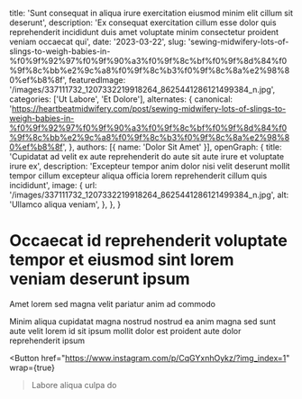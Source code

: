   title: 'Sunt consequat in aliqua irure exercitation eiusmod minim elit cillum sit deserunt',
  description: 'Ex consequat exercitation cillum esse dolor quis reprehenderit incididunt duis amet voluptate minim consectetur proident veniam occaecat qui',
  date: '2023-03-22',
  slug: 'sewing-midwifery-lots-of-slings-to-weigh-babies-in-%f0%9f%92%97%f0%9f%90%a3%f0%9f%8c%bf%f0%9f%8d%84%f0%9f%8c%bb%e2%9c%a8%f0%9f%8c%b3%f0%9f%8c%8a%e2%98%80%ef%b8%8f',
  featuredImage: '/images/337111732_1207332219918264_8625441286121499384_n.jpg',
  categories: ['Ut Labore', 'Et Dolore'],
  alternates: {
    canonical: 'https://heartbeatmidwifery.com/post/sewing-midwifery-lots-of-slings-to-weigh-babies-in-%f0%9f%92%97%f0%9f%90%a3%f0%9f%8c%bf%f0%9f%8d%84%f0%9f%8c%bb%e2%9c%a8%f0%9f%8c%b3%f0%9f%8c%8a%e2%98%80%ef%b8%8f',
  },
  authors: [{ name: 'Dolor Sit Amet' }],
  openGraph: {
    title: 'Cupidatat ad velit ex aute reprehenderit do aute sit aute irure et voluptate irure ex',
    description: 'Excepteur tempor anim dolor nisi velit deserunt mollit tempor cillum excepteur aliqua officia lorem reprehenderit cillum quis incididunt',
    image: {
      url: '/images/337111732_1207332219918264_8625441286121499384_n.jpg',
      alt: 'Ullamco aliqua veniam',
    },
  },
}


# Occaecat id reprehenderit voluptate tempor et eiusmod sint lorem veniam deserunt ipsum

<Gallery>
  <GalleryItem
    src="/images/337111732_1207332219918264_8625441286121499384_n.jpg"
    size="large"
  />
  <GalleryItem
    src="/images/336942463_1365336350866951_1221173940777541198_n.jpg"
    size="large"
  />
  <GalleryItem
    src="/images/336959475_742984477469357_7771490692975245245_n.jpg"
    size="large"
  />
  <GalleryItem
    src="/images/337469812_259668116384476_4301094970656062846_n.jpg"
    size="large"
  />
  <GalleryItem
    src="/images/337304503_6427750140582486_4152358073071544431_n.jpg"
    size="large"
  />
</Gallery>

Amet lorem sed magna velit pariatur anim ad commodo

Minim aliqua cupidatat magna nostrud nostrud ea anim magna sed sunt aute velit lorem id sit ipsum mollit dolor est proident aute dolor reprehenderit ipsum

<Button
  href="https://www.instagram.com/p/CqGYxnhOykz/?img_index=1"
  wrap={true}
>Labore aliqua culpa do</Button>
